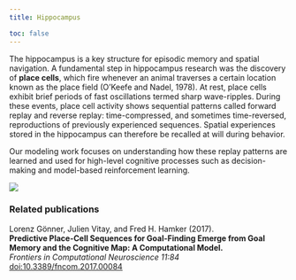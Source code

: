 ```yaml
---
title: Hippocampus

toc: false
---
```



The hippocampus is a key structure for episodic memory and spatial navigation. A fundamental step in hippocampus research was the discovery of **place cells**, which fire whenever an animal traverses a certain location known as the place field (O'Keefe and Nadel, 1978). At rest, place cells exhibit brief periods of fast oscillations termed sharp wave-ripples. During these events, place cell activity shows sequential patterns called forward replay and reverse replay: time-compressed, and sometimes time-reversed, reproductions of previously experienced sequences. Spatial experiences stored in the hippocampus can therefore be recalled at will during behavior.

Our modeling work focuses on understanding how these replay patterns are learned and used for high-level cognitive processes such as decision-making and model-based reinforcement learning.

![](../img/hippocampus.png)

### Related publications

Lorenz Gönner, Julien Vitay, and Fred H. Hamker (2017).\
**Predictive Place-Cell Sequences for Goal-Finding Emerge from Goal Memory and the Cognitive Map: A Computational Model.**\
*Frontiers in Computational Neuroscience 11:84*\
[doi:10.3389/fncom.2017.00084](https://doi.org/10.3389/fncom.2017.00084)
